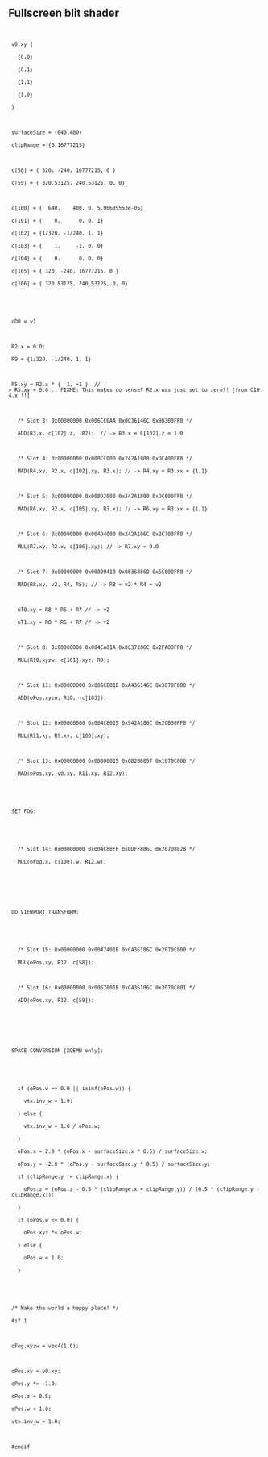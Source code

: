 
  
== Fullscreen blit shader ==
  
<code>
  v0.xy {
    {0,0}
    {0,1}
    {1,1}
    {1,0}
  }
  
  surfaceSize = {640,480}
  clipRange = {0,16777215}
  
  c[58] = { 320, -240, 16777215, 0 }
  c[59] = { 320.53125, 240.53125, 0, 0}
  
  c[100] = {  640,    480, 0, 5.06639553e-05}
  c[101] = {    0,      0, 0, 1}
  c[102] = {1/320, -1/240, 1, 1}
  c[103] = {    1,     -1, 0, 0}
  c[104] = {    0,      0, 0, 0}
  c[105] = { 320, -240, 16777215, 0 }
  c[106] = { 320.53125, 240.53125, 0, 0}
  
  
  oD0 = v1
  
  R2.x = 0.0;
  R9 = {1/320, -1/240, 1, 1}
  
  R5.xy = R2.x * { -1, +1 }  // -> R5.xy = 0.0 .. FIXME: This makes no sense? R2.x was just set to zero?! [from C104.x !!]
  
    /* Slot 3: 0x00000000 0x006CC0AA 0x0C36146C 0x98300FF8 */
    ADD(R3,x, c[102].z, -R2);  // -> R3.x = C[102].z = 1.0
  
    /* Slot 4: 0x00000000 0x008CC000 0x242A1800 0xDC400FF8 */
    MAD(R4,xy, R2.x, c[102].xy, R3.x); // -> R4.xy = R3.xx = {1,1}
  
    /* Slot 5: 0x00000000 0x008D2000 0x242A1800 0xDC600FF8 */
    MAD(R6,xy, R2.x, c[105].xy, R3.x); // -> R6.xy = R3.xx = {1,1}
  
    /* Slot 6: 0x00000000 0x004D4000 0x242A186C 0x2C700FF8 */
    MUL(R7,xy, R2.x, c[106].xy); // -> R7.xy = 0.0
  
    /* Slot 7: 0x00000000 0x0080041B 0x0836886D 0x5C800FF8 */
    MAD(R8,xy, v2, R4, R5); // -> R8 = v2 * R4 = v2
  
    oT0.xy = R8 * R6 + R7 // -> v2
    oT1.xy = R8 * R6 + R7 // -> v2
  
    /* Slot 8: 0x00000000 0x004CA01A 0x0C37286C 0x2FA00FF8 */
    MUL(R10,xyzw, c[101].xyz, R9);
  
    /* Slot 11: 0x00000000 0x006CE01B 0xA436146C 0x3070F800 */
    ADD(oPos,xyzw, R10, -c[103]);
  
    /* Slot 12: 0x00000000 0x004C8015 0x942A186C 0x2CB00FF8 */
    MUL(R11,xy, R9.xy, c[100].xy);
  
    /* Slot 13: 0x00000000 0x00800015 0x082B6857 0x1070C800 */
    MAD(oPos,xy, v0.xy, R11.xy, R12.xy);
  
  
  SET FOG:
  
  
    /* Slot 14: 0x00000000 0x004C80FF 0x0DFF886C 0x20708828 */
    MUL(oFog,x, c[100].w, R12.w);
  
  
  
  DO VIEWPORT TRANSFORM:
  
  
    /* Slot 15: 0x00000000 0x0047401B 0xC436186C 0x2070C800 */
    MUL(oPos,xy, R12, c[58]);
  
    /* Slot 16: 0x00000000 0x0067601B 0xC436106C 0x3070C801 */
    ADD(oPos,xy, R12, c[59]);
  
  
  
  SPACE CONVERSION [XQEMU only]:
  
  
    if (oPos.w == 0.0 || isinf(oPos.w)) {
      vtx.inv_w = 1.0;
    } else {
      vtx.inv_w = 1.0 / oPos.w;
    }
    oPos.x = 2.0 * (oPos.x - surfaceSize.x * 0.5) / surfaceSize.x;
    oPos.y = -2.0 * (oPos.y - surfaceSize.y * 0.5) / surfaceSize.y;
    if (clipRange.y != clipRange.x) {
      oPos.z = (oPos.z - 0.5 * (clipRange.x + clipRange.y)) / (0.5 * (clipRange.y - clipRange.x));
    }
    if (oPos.w <= 0.0) {
      oPos.xyz *= oPos.w;
    } else {
      oPos.w = 1.0;
    }
  
  
  /* Make the world a happy place! */
  #if 1
  
  oFog.xyzw = vec4(1.0);
  
  oPos.xy = v0.xy;
  oPos.y *= -1.0;
  oPos.z = 0.5;
  oPos.w = 1.0;
  vtx.inv_w = 1.0;
  
  #endif
  
</code>